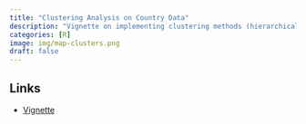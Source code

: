 ```yaml
---
title: "Clustering Analysis on Country Data"
description: "Vignette on implementing clustering methods (hierarchical, model-based, density-based) using unlabeled country data"
categories: [R]
image: img/map-clusters.png
draft: false
---
```


## Links

-   [Vignette](../../files/clustering-vignette.html)
